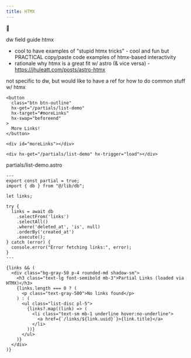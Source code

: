 ```yaml
---
title: HTMX
---
```

🚜


dw field guide htmx
- cool to have examples of "stupid htmx tricks" - cool and fun but PRACTICAL copy/paste code examples of htmx-based interactivity
- rationale why htmx is a great fit w/ astro (& vice versa) - https://jhuleatt.com/posts/astro-htmx



not specific to dw, but would like to have a ref for how to do common stuff w/ htmx
```
<button
  class="btn btn-outline"
  hx-get="/partials/list-demo"
  hx-target="#moreLinks"
  hx-swap="beforeend"
>
  More Links!
</button>

<div id="moreLinks"></div>
```

```
<div hx-get="/partials/list-demo" hx-trigger="load"></div>
```

partials/list-demo.astro
```astro
---
export const partial = true;
import { db } from "@/lib/db";

let links;

try {
  links = await db
    .selectFrom('links')
    .selectAll()
    .where('deleted_at', 'is', null)
    .orderBy('created_at')
    .execute();
} catch (error) {
  console.error("Error fetching links:", error);
}
---

{links && (
  <div class="bg-gray-50 p-4 rounded-md shadow-sm">
    <h3 class="text-lg font-semibold mb-3">Partial Links (loaded via HTMX)</h3>
    {links.length === 0 ? (
      <p class="text-gray-500">No links found</p>
    ) : (
      <ul class="list-disc pl-5">
        {links?.map((link) => (
          <li class="text-sm mb-1 underline hover:no-underline">
            <a href={`/links/${link.uuid}`}>{link.title}</a>
          </li>
        ))}
      </ul>
    )}
  </div>
)}

```